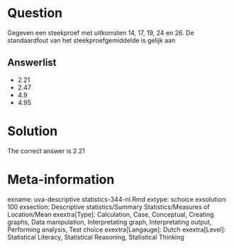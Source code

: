 Question
========

Gegeven een steekproef met uitkomsten 14, 17, 19, 24 en 26. De standaardfout van het steekproefgemiddelde is gelijk aan

Answerlist
----------
* 2.21
* 2.47
* 4.9
* 4.95

Solution
========

The correct answer is  2.21

Meta-information
================
exname: uva-descriptive statistics-344-nl.Rmd
extype: schoice
exsolution: 100
exsection: Descriptive statistics/Summary Statistics/Measures of Location/Mean
exextra[Type]: Calculation, Case, Conceptual, Creating graphs, Data manipulation, Interpretating graph, Interpretating output, Performing analysis, Test choice
exextra[Langauge]: Dutch
exextra[Level]: Statistical Literacy, Statistical Reasoning, Statistical Thinking
